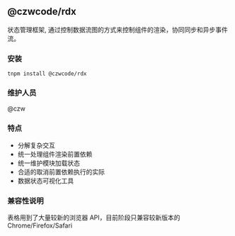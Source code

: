 
<Meta title='介绍|基本信息' />

## @czwcode/rdx


状态管理框架, 通过控制数据流图的方式来控制组件的渲染，协同同步和异步事件流。

### 安装

`tnpm install @czwcode/rdx`

### 维护人员

@czw

### 特点

- 分解复杂交互
- 统一处理组件渲染前置依赖
- 统一维护模块加载状态
- 合适的取消前置依赖执行的实际
- 数据状态可视化工具

### 兼容性说明

表格用到了大量较新的浏览器 API，目前阶段只兼容较新版本的 Chrome/Firefox/Safari
